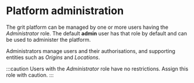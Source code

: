 # Platform administration

The grit platform can be managed by one or more users having the _Administrator_ role. The default **admin** user has that role by default and can be used to administer the platform.

Administrators manage users and their authorisations, and supporting entities such as _Origins_ and _Locations_.

:::caution
Users with the _Administrator_ role have no restrictions. Assign this role with caution.
:::


<DocCardList />
